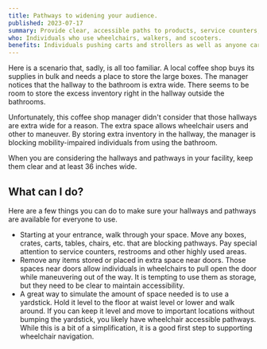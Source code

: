 ```yaml
---
title: Pathways to widening your audience.
published: 2023-07-17
summary: Provide clear, accessible paths to products, service counters, restrooms, fitting rooms, meeting rooms and other important spaces.
who: Individuals who use wheelchairs, walkers, and scooters.
benefits: Individuals pushing carts and strollers as well as anyone carrying large boxes and other items can get around more easily.
---
```




Here is a scenario that, sadly, is all too familiar. A local coffee shop buys its supplies in bulk and needs a place to store the large boxes. The manager notices that the hallway to the bathroom is extra wide. There seems to be room to store the excess inventory right in the hallway outside the bathrooms.

Unfortunately, this coffee shop manager didn't consider that those hallways are extra wide for a reason. The extra space allows wheelchair users and other to maneuver. By storing extra inventory in the hallway, the manager is blocking mobility-impaired individuals from using the bathroom.

When you are considering the hallways and pathways in your facility, keep them clear and at least 36 inches wide.

<ImageFigure src={pathwayImage} class="my-3 text-center" imageClass="w-100 bg-white" alt="Wooden chairs in front of the hallway to the bathrooms." caption="These chairs make look inviting, but to people in wheelchairs, walkers or pushing a stroller, they are a barrier to entry."/>


## What can I do?

Here are a few things you can do to make sure your hallways and pathways are available for everyone to use.

- Starting at your entrance, walk through your space. Move any boxes, crates, carts, tables, chairs, etc. that are blocking pathways. Pay special attention to service counters, restrooms and other highly used areas.
- Remove any items stored or placed in extra space near doors. Those spaces near doors allow individuals in wheelchairs to pull open the door while maneuvering out of the way. It is tempting to use them as storage, but they need to be clear to maintain accessibility.
- A great way to simulate the amount of space needed is to use a yardstick.  Hold it level to the floor at waist level or lower and walk around. If you can keep it level and move to important locations without bumping the yardstick, you likely have wheelchair accessible pathways. While this is a bit of a simplification, it is a good first step to supporting wheelchair navigation.